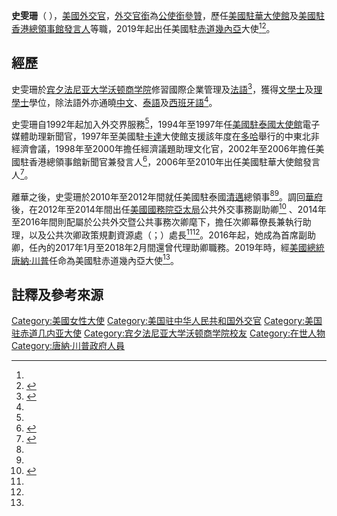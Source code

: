 {{noteTA

|G1=PresidentsUS

|G2=USGov

|G3=People

|G4=USState

|G5=地名

|G6=Country

}}

{{Infobox officeholder

|name         = 史雯珊<br>{{lang|en|Susan N. Stevenson}}

|image        = Susan N. Stevenson official photo.jpg

|office       = 美國駐[[赤道幾內亞|赤道幾內亞]]大使

|president    =

|term_start   =2019年4月11日<ref name=”國務院”>{{cite web |url=https://history.state.gov/departmenthistory/people/stevenson-susan-n |script-title=en:Susan N. Stevenson (?–) |website={{lang|en|[[美國國務院歷史文獻辦公室|Office of the Historian, U.S. Department of State]]}} |accessdate=2019-11-06 |archiveurl=https://web.archive.org/web/20191106155818/https://history.state.gov/departmenthistory/people/stevenson-susan-n |archivedate=2019-11-06 |dead-url=no }}</ref>

|term_end     =

|predecessor  ={{Link-en|朱麗·古田-托伊|Julie Furuta-Toy}}

|successor    =

|office2       =

|president2    =

|term_start2   =

|term_end2     =

|predecessor2  =

|successor2    =

|birth_name   =

|birth_place  =

|birth_date   =

|death_place  =

|party        =

|spouse       =史博明（{{lang|en|Andrew Stevenson}}）

|children     =3

|nationality  ={{USA}}

|education    = [[宾夕法尼亚大学沃顿商学院|宾夕法尼亚大学沃顿商学院]]

|awards       =

}}
'''史雯珊'''（{{lang-en|Susan Nan Stevenson}}<!--，{{bd|年||||catIdx=Stevenson}}-->），[[美國|美國]][[外交官|外交官]]，[[外交官銜|外交官銜]]為[[公使銜參贊|公使銜參贊]]，歷任[[美國駐華大使館|美國駐華大使館]]及[[美國駐香港總領事館|美國駐香港總領事館]][[發言人|發言人]]等職，2019年起出任美國駐[[赤道幾內亞|赤道幾內亞]]大使<ref name=”國務院”/><ref name="White House20180913">{{Cite web |publisher={{lang|en|[[白宮|The White House]]}} |script-title=en:President Donald J. Trump Announces Intent to Nominate and Appoint Personnel to Key Administration Posts |date=2018-09-13 |url=https://www.whitehouse.gov/presidential-actions/president-donald-j-trump-announces-intent-nominate-appoint-personnel-key-administration-posts-19/ |archiveurl=https://web.archive.org/web/20180913190005/https://www.whitehouse.gov/presidential-actions/president-donald-j-trump-announces-intent-nominate-appoint-personnel-key-administration-posts-19/ |archivedate=2018-09-13 |accessdate=2020-09-18 |dead-url=no }}</ref>。

==經歷==

史雯珊於[[宾夕法尼亚大学沃顿商学院|宾夕法尼亚大学沃顿商学院]]修習國際企業管理及[[法語|法語]]<ref name=”赤幾”>{{Cite web |publisher=U.S. Embassy in Equatorial Guinea |title=Ambassador Susan N. Stevenson |accessdate=2019-11-05 |url=https://gq.usembassy.gov/our-relationship/our-ambassador/ |archiveurl=https://web.archive.org/web/20191106040733/https://gq.usembassy.gov/our-relationship/our-ambassador/ |archivedate=2019-11-06 |dead-url=no }}</ref>，獲得[[文學士|文學士]]及[[理學士|理學士]]學位，除法語外亦通曉[[中文|中文]]、[[泰語|泰語]]及[[西班牙語|西班牙語]]<ref name="White House20180913"/>。

史雯珊自1992年起加入外交界服務<ref name="White House20180913"/>，1994年至1997年任[[美國駐泰國大使館|美國駐泰國大使館]]電子媒體助理新聞官，1997年至美國駐[[卡達|卡達]]大使館支援該年度在[[多哈|多哈]]舉行的中東北非經濟會議，1998年至2000年擔任{{Link-en|美國駐墨西哥大使館|Embassy of the United States, Mexico City}}經濟議題助理文化官，2002年至2006年擔任美國駐香港總領事館新聞官兼發言人<ref>{{Cite news |title=史雯珊简介 |url=http://www.chinadaily.com.cn/hqzg/2008-01/29/content_6427051.htm |publisher=[[中国日报|中国日报]] |author=信莲 |date=2008-01-29 |archiveurl=https://web.archive.org/web/20200724164813/https://www.chinadaily.com.cn/hqzg/2008-01/29/content_6427051.htm |archivedate=2020-07-24 |accessdate=2020-09-18 |dead-url=no }}</ref>，2006年至2010年出任美國駐華大使館發言人<ref>{{Cite news |title=“不仅展示优点，也展示缺点” 美国副助理国务卿史雯珊谈公共外交 |url=http://www.infzm.com/content/99938 |publisher=[[南方周末|南方周末]] |author=师小涵 |date=2014-04-18 |archiveurl=https://web.archive.org/web/20160607034859/http://www.infzm.com/content/99938 |archivedate=2016-06-07 |accessdate=2020-09-18 |dead-url=no }}</ref>。

離華之後，史雯珊於2010年至2012年間就任美國駐泰國[[清邁|清邁]]總領事<ref name=”赤幾”/><ref name="White House20180913"/>。調回[[華盛頓特區|華府]]後，在2012年至2014年間出任[[美國國務院亞太局|美國國務院亞太局]]公共外交事務副助卿<ref name="亞太局">{{cite web |url=http://www.state.gov/r/pa/ei/biog/bureau/200168.htm |script-title=en:Susan Stevenson, Deputy Assistant Secretary for Public Diplomacy |publisher={{lang|en|[[美國國務院|U.S. Department of State]]}} |accessdate=2014-04-13 |archiveurl=https://web.archive.org/web/20140413125313/http://www.state.gov/r/pa/ei/biog/bureau/200168.htm |archivedate=2014-04-13 |dead-url=no }}</ref> 、2014年至2016年間則配屬於公共外交暨公共事務次卿麾下，擔任次卿幕僚長兼執行助理，以及公共次卿政策規劃資源處（{{lang|en|Office of Policy, Planning and Resources}}；{{lang|en|R/PPR}}）處長<ref name=”赤幾”/><ref name="White House20180913"/>。2016年起，她成為{{Link-en|美國國務院公共事務局|Bureau of Public Affairs|國務院公共事務局}}首席副助卿，任內的2017年1月至2018年2月間還曾代理助卿職務。2019年時，經[[美國總統|美國總統]][[唐納·川普|唐納·川普]]任命為美國駐赤道幾內亞大使<ref name="White House20180913"/>。

==註釋及參考來源==

{{reflist|30em}}
{{Authority control}}
{{DEFAULTSORT:Stevenson, Susan N.}}
[[Category:美國女性大使|Category:美國女性大使]]
[[Category:美国驻中华人民共和国外交官|Category:美国驻中华人民共和国外交官]]
[[Category:美国驻赤道几内亚大使|Category:美国驻赤道几内亚大使]]
[[Category:宾夕法尼亚大学沃顿商学院校友|Category:宾夕法尼亚大学沃顿商学院校友]]
[[Category:在世人物|Category:在世人物]]
[[Category:唐納·川普政府人員|Category:唐納·川普政府人員]]